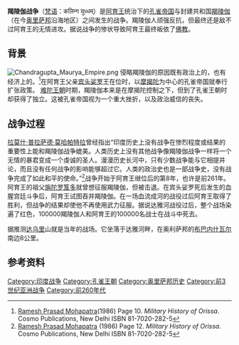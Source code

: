 {{Infobox military conflict
|conflict=羯陵伽战争
|date=公元前265-264年
|place=[[印度历史|印度]][[羯陵伽|羯陵伽]]
|result= [[孔雀帝国|孔雀帝国]]获胜
|territory=羯陵伽并入孔雀帝国
|combatant1=孔雀帝国
|combatant2=羯陵伽
|commander1=[[阿育王|阿育王]]
|commander2=Raja Anantha padmanabhan
|strength1=400000
|strength2=60000名[[步兵|步兵]],<ref name=Indika>[[Pliny_the_Elder|Pliny the Elder]] (77 AD), ''[[Natural_History_(Pliny)|Natural History]] VI'', 22.1, quoting [[Megasthenes|Megasthenes]] (3rd century BC), ''[[Indika|Indika]]'', Fragm. LVI.</ref><br>1000 名[[骑兵|骑兵]]、<ref name=Indika/><br>700头[[战象|战象]]<ref name=Indika/>
|casualties1=100,000
|casualties2=100,000<ref>[[Ashoka|Ashoka the Great]] (r. 272-231 BC), ''[[Edicts_of_Ashoka|Edicts of Ashoka]]'', [[Ashoka's_Major_Rock_Edict|Major Rock Edict]] 13.</ref><ref>Radhakumud Mookerji (1988). ''Chandragupta Maurya and His Times''. Motilal Banarsidass Publ. ISBN 8120804058.</ref><br>(包括[[平民伤亡|平民]])
}}
'''羯陵伽战争'''（[[梵语|梵语]]：कलिन्ग युध्धम्）是[[阿育王|阿育王]]统治下的[[孔雀帝国|孔雀帝国]]与封建共和国[[羯陵伽|羯陵伽]]（在今[[奥里萨邦|奥里萨邦]]沿海地区）之间发生的战争。羯陵伽人顽强反抗，但最终还是敌不过阿育王的无情进攻。据说战争的惨状导致阿育王最终皈依了[[佛教|佛教]]。
== 背景 ==
[[Image:Chandragupta_Maurya_Empire.png|thumb]]
侵略羯陵伽的原因既有政治上的，也有经济上的。<ref name="Ramesh Prasad Mohapatra 1986 Page 10">[[Ramesh_Prasad_Mohapatra|Ramesh Prasad Mohapatra]](1986) Page 10. ''Military History of Orissa''. Cosmo Publications, New Delhi ISBN 81-7020-282-5</ref>在阿育王父亲[[宾头娑罗|宾头娑罗]]王在位时，以[[摩揭陀|摩揭陀]]为中心的孔雀帝国就奉行扩张政策。 [[难陀王朝|难陀王朝]]时期，羯陵伽本来是在摩揭陀控制之下，但到了孔雀王朝时却获得了独立。这被孔雀帝国视为一个重大挫折，以及政治威信的丧失。
==战争过程==
[[拉莫什·普拉萨德·莫哈帕特拉|拉莫什·普拉萨德·莫哈帕特拉]]曾经指出“印度历史上没有战争在惨烈程度或结果的重要性上能和羯陵伽战争媲美。人类历史上没有其他战争像羯陵伽战争一样将一个无情的暴君变成一个虔诚的圣人。漫漫历史长河中，只有少数战争能与它相提并论，而且没有任何战争的影响能够超过它。人类的政治史也是一部战争史，没有战争完成了如此和平的使命。”<ref>[[Ramesh_Prasad_Mohapatra|Ramesh Prasad Mohapatra]] (1986) Page 12. ''Military History of Orissa''. Cosmo Publications, New Delhi ISBN 81-7020-282-5</ref>战争开始于阿育王继位后的第8年，也许是前261年。 阿育王的祖父[[旃陀罗笈多|旃陀罗笈多]]就曾想征服羯陵伽，但被击退。在宾头娑罗死后发生的血腥宫廷斗争后，阿育王试图吞并羯陵伽。在一场血流成河的战役过后阿育王取得了胜利，但战争的结果却使他不再使用武力征服。据说达雅河战役过后，整个战场染遍了红色，100000羯陵伽人和阿育王的100000名战士在战斗中死去。

据推测[[达乌里|达乌里]]山就是当年的战场。它坐落于达雅河畔，在奥利萨邦的[[布巴内什瓦尔|布巴内什瓦尔]]南边8公里。

==参考资料==
{{Reflist}}

[[Category:印度战争|Category:印度战争]]
[[Category:孔雀王朝|Category:孔雀王朝]]
[[Category:奥里萨邦历史|Category:奥里萨邦历史]]
[[Category:前3世纪亚洲战争|Category:前3世纪亚洲战争]]
[[Category:前260年代|Category:前260年代]]